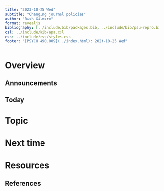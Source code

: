 ```yaml
---
title: "2023-10-25 Wed"
subtitle: "Changing journal policies"
author: "Rick Gilmore"
format: revealjs
bibliography: [../include/bib/packages.bib, ../include/bib/psu-repro.bib]
csl: ../include/bib/apa.csl
css: ../include/css/styles.css
footer: "[PSYCH 490.009](../index.html): 2023-10-25 Wed"
---
```


# Overview

## Announcements

## Today

# Topic

# Next time

# Resources

## References